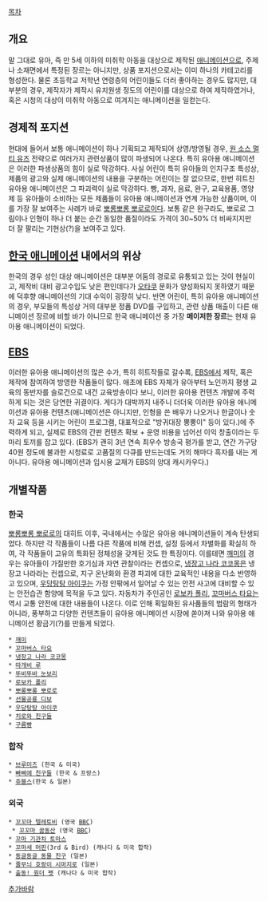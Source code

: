 [[목차]]

== 개요 ==
말 그대로 유아, 즉 만 5세 이하의 미취학 아동을 대상으로 제작된 [[애니메이션]]으로, 주제나 소재면에서 특정된 장르는 아니지만, 상품 포지션으로서는 이미 하나의 카테고리를 형성한다. 물론 초등학교 저학년 연령층의 어린이들도 더러 좋아하는 경우도 많지만, 대부분의 경우, 제작자가 제작시 유치원생 정도의 어린이를 대상으로 하여 제작하였거나, 혹은 시청의 대상이 미취학 아동으로 여겨지는 애니메이션을 일컫는다. 

== 경제적 포지션 ==
현대에 들어서 보통 애니메이션이 하나 기획되고 제작되어 상영/방영될 경우, [[원 소스 멀티 유즈]] 전략으로 여러가지 관련상품이 많이 파생되어 나온다. 특히 유아용 애니메이션은 이러한 파생상품의 힘이 실로 막강하다. 사실 어린이 특히 유아들의 인지구조 특성상, 제품의 광고와 실제 애니메이션의 내용을 구분하는 어린이는 잘 없으므로, 한번 히트친 유아용 애니메이션은 그 파괴력이 실로 막강하다. 빵, 과자, 음료, 완구, 교육용품, 영양제 등 유아들이 소비하는 모든 제품들이 유아용 애니메이션과 연계 가능한 상품이며, 이를 가장 잘 보여주는 사례가 바로 [[뽀롱뽀롱 뽀로로]]이다. 보통 같은 완구라도, 뽀로로 그림이나 인형이 하나 더 붙는 순간 동일한 품질이라도 가격이 30~50% 더 비싸지지만 더 잘 팔리는 기현상(?)을 보여주고 있다.

== [[한국 애니메이션]] 내에서의 위상 ==
한국의 경우 성인 대상 애니메이션은 대부분 어둠의 경로로 유통되고 있는 것이 현실이고, 제작비 대비 광고수입도 낮은 편인데다가 [[오타쿠]] 문화가 양성화되지 못하였기 때문에 덕후향 애니메이션의 기대 수익이 굉장히 낮다. 반면 어린이, 특히 유아용 애니메이션의 경우, 부모들의 특성상 거의 대부분 정품 DVD를 구입하고, 관련 상품 매출이 다른 애니메이션 장르에 비할 바가 아니므로 한국 애니메이션 중 가장 '''메이저한 장르'''는 현재 유아용 애니메이션이 되었다. 

== [[EBS]] ==
이러한 유아용 애니메이션의 많은 수가, 특히 히트작들로 갈수록, [[EBS]]에서 제작, 혹은 제작에 참여하여 방영한 작품들이 많다. 애초에 EBS 자체가 유아부터 노인까지 평생 교육의 동반자를 슬로건으로 내건 교육방송이다 보니, 이러한 유아용 컨텐츠 개발에 주력하게 되는 것은 당연한 귀결이다. 게다가 대박까지 내주니 더더욱 이러한 유아용 애니메이션과 유아용 컨텐츠(애니메이션은 아니지만, 인형을 쓴 배우가 나오거나 한글이나 숫자 교육 등을 시키는 어린이 프로그램, 대표적으로 "방귀대장 뿡뿡이" 등이 있다.)에 주력하게 되고, 실제로 EBS의 간판 컨텐츠 확보 + 운영 비용을 넘어선 이익 창출이라는 두마리 토끼를 잡고 있다. (EBS가 괜히 3년 연속 최우수 방송국 평가를 받고, 연간 가구당 40원 정도에 불과한 시청료로 고품질의 다큐를 만드는데도 거의 해마다 흑자를 내는 게 아니다. 유아용 애니메이션과 입시용 교재가 EBS의 양대 캐시카우다.)

== 개별작품 ==
=== 한국 ===
[[뽀롱뽀롱 뽀로로]]의 대히트 이후, 국내에서는 수많은 유아용 애니메이션들이 계속 탄생되었다. 하지만 각 작품들이 나름 다른 작품에 비해 컨셉, 설정 등에서 차별화를 확실히 하여, 각 작품들이 고유의 특화된 정체성을 갖게된 것도 한 특징이다. 이를테면 [[깨미]]의 경우는 유아들이 가질만한 호기심과 자연 관찰이라는 컨셉으로, [[냉장고 나라 코코몽]]은 냉장고 나라라는 컨셉으로, 지구 온난화와 환경 파괴에 대한 교육적인 내용을 다소 반영하고 있으며, [[우당탕탕 아이쿠]]는 가정 안팎에서 일어날 수 있는 안전 사고에 대비할 수 있는 안전습관 함양에 목적을 두고 있다. 자동차가 주인공인 [[로보카 폴리]], [[꼬마버스 타요]]는 역시 교통 안전에 대한 내용들이 나온다. 이로 인해 획일화된 유사품들의 범람의 형태가 아니라, 풍부하고 다양한 컨텐츠들이 유아용 애니메이션 시장에 쏟아져 나와 유아용 애니메이션 황금기(?)를 만들게 되었다. 

 * [[깨미]]
 * [[꼬마버스 타요]]
 * [[냉장고 나라 코코몽]]
 * [[따개비 루]]
 * [[뚜비뚜바 눈보리]]
 * [[로보카 폴리]]
 * [[뽀롱뽀롱 뽀로로]]
 * [[선물공룡 디보]]
 * [[우당탕탕 아이쿠]]
 * [[치로와 친구들]]
 * [[구름빵]]

=== 합작 ===
 * [[브루미즈]] (한국 & 미국)
 * [[빠삐에 친구들]] (한국 & 프랑스)
 * [[쥬블스]](한국 & 일본)

=== 외국 ===
 * [[꼬꼬마 텔레토비]] (영국 [[BBC]])
  * [[꼬꼬마 꿈동산]] (영국 [[BBC]])
 * [[꼬마 기관차 토마스]]
 * [[꼬마새 머핀]](3rd & Bird) (캐나다 & 미국 합작)
 * [[동글동글 동물 친구]] (일본)
 * [[줄무늬 호랑이 시마지로]] (일본)
 * [[출동! 원더 펫]] (캐나다 & 미국 합작)

[[추가바람]]
